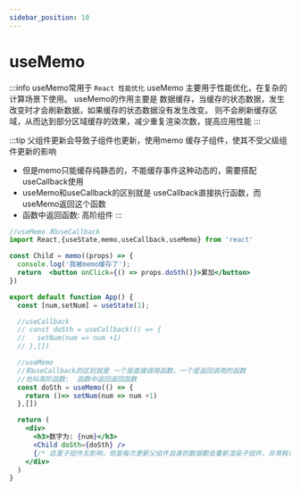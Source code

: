 ```yaml
---
sidebar_position: 10
---
```


# useMemo

:::info useMemo常用于 `React 性能优化`
useMemo 主要用于性能优化，在复杂的计算场景下使用。
useMemo的作用主要是 数据缓存，当缓存的状态数据，发生改变时才会刷新数据，如果缓存的状态数据没有发生改变。 则不会刷新缓存区域，从而达到部分区域缓存的效果，减少重复渲染次数，提高应用性能
:::


:::tip 父组件更新会导致子组件也更新，使用memo 缓存子组件，使其不受父级组件更新的影响
 - 但是memo只能缓存纯静态的，不能缓存事件这种动态的，需要搭配useCallback使用
 - useMemo和useCallback的区别就是 useCallback直接执行函数，而useMemo返回这个函数
 - 函数中返回函数: 高阶组件
:::

```jsx
//useMemo 和useCallback
import React,{useState,memo,useCallback,useMemo} from 'react'

const Child = memo((props) => {
  console.log('我被memo缓存了');
  return  <button onClick={() => props.doSth()}>累加</button>
})

export default function App() {
  const [num,setNum] = useState(1);

  //useCallback
  // const doSth = useCallback(() => {
  //   setNum(num => num +1)
  // },[])

  //useMemo
  //和useCallback的区别就是 一个是直接调用函数，一个是返回调用的函数
  //也叫高阶函数:  函数中返回返回函数
  const doSth = useMemo(() => {
    return ()=> setNum(num => num +1)
  },[])

  return (
    <div>
      <h3>数字为: {num}</h3>
      <Child doSth={doSth} />
      {/* 这里子组件无影响，但是每次更新父组件自身的数据都会重新渲染子组件，非常耗性能,可以使用memo缓存 */}
    </div>
  )
}
```